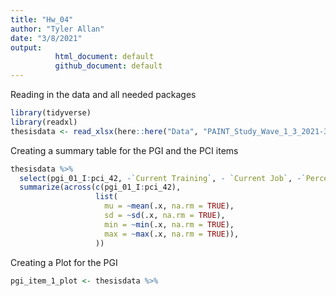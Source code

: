 ```yaml
---
title: "Hw_04"
author: "Tyler Allan"
date: "3/8/2021"
output: 
          html_document: default
          github_document: default
---
```


Reading in the data and all needed packages
```r
library(tidyverse)
library(readxl)
thesisdata <- read_xlsx(here::here("Data", "PAINT_Study_Wave_1_3_2021-3-8.xlsx"))
```


Creating a summary table for the PGI and the PCI items
```r
thesisdata %>% 
  select(pgi_01_I:pci_42, -`Current Training`, - `Current Job`, -`Percentage Independent`) %>% 
  summarize(across(c(pgi_01_I:pci_42),
                   list(
                     mu = ~mean(.x, na.rm = TRUE),
                     sd = ~sd(.x, na.rm = TRUE),
                     min = ~min(.x, na.rm = TRUE),
                     max = ~max(.x, na.rm = TRUE)),
                   ))

```


Creating a Plot for the PGI
```r
pgi_item_1_plot <- thesisdata %>% 
  

```